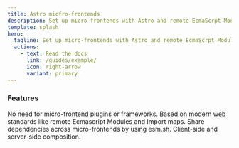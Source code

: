 ```yaml
---
title: Astro micfro-frontends
description: Set up micro-frontends with Astro and remote EcmaScrpt Modules.
template: splash
hero:
  tagline: Set up micro-frontends with Astro and remote EcmaScrpt Modules.
  actions:
    - text: Read the docs
      link: /guides/example/
      icon: right-arrow
      variant: primary
---
```


### Features


<CardGrid stagger>
  <Card title="Zero complexity">No need for micro-frontend plugins or frameworks.</Card>
  <Card title="Modern web-standards">
    Based on modern web standards like remote Ecmascript Modules and Import maps.
  </Card>
  <Card title="Shared dependencies">
    Share dependencies across micro-frontends by using <a>esm.sh</a>.
  </Card>
  <Card title="Compose">Client-side and server-side composition.</Card>
</CardGrid>
